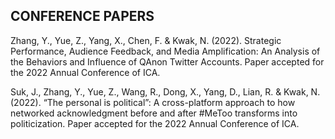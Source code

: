 
<!-- --- -->
<!-- title: "Publications" -->
<!-- --- -->

<!-- ## PAPERS IN PROGRESS -->

<!-- Zhang, Y., Yue, Z., Yang, X., Chen, F. & Kwak, N. (under review) How a Peripheral Ideology Becomes Mainstream: Strategic Performance, Audience Response, and Media Amplification in the Case of QAnon Twitter Accounts. -->

<!-- Suk, J., Zhang, Y., Yue, Z., Wang, R., Dong, X., Yang, D., Lian, R. & Kwak, N. (manuscript in preparation) “The personal is political”: A cross-platform approach to how networked acknowledgment before and after #MeToo transforms into politicization -->

## CONFERENCE PAPERS 
Zhang, Y., Yue, Z., Yang, X., Chen, F. & Kwak, N. (2022). Strategic Performance, Audience Feedback, and Media Amplification: An Analysis of the Behaviors and Influence of QAnon Twitter Accounts. Paper accepted for the 2022 Annual Conference of ICA.

Suk, J., Zhang, Y., Yue, Z., Wang, R., Dong, X., Yang, D., Lian, R. & Kwak, N. (2022). “The personal is political”: A cross-platform approach to how networked acknowledgment before and after #MeToo transforms into politicization. Paper accepted for the 2022 Annual Conference of ICA.
